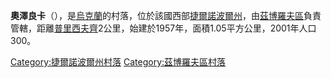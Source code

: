 {{coord|49|39|11|N|25|4|49|E|scale:30000|display=title}}

'''奧澤良卡'''（{{lang-uk|Озерянка}}），是[[烏克蘭|烏克蘭]]的村落，位於該國西部[[捷爾諾波爾州|捷爾諾波爾州]]，由[[茲博羅夫區|茲博羅夫區]]負責管轄，距離[[普里西夫齊|普里西夫齊]]2公里，始建於1957年，面積1.05平方公里，2001年人口300。

{{DEFAULTSORT:Озерянка}}
[[Category:捷爾諾波爾州村落|Category:捷爾諾波爾州村落]]
[[Category:茲博羅夫區村落|Category:茲博羅夫區村落]]


{{Ternopil-geo-stub}}
